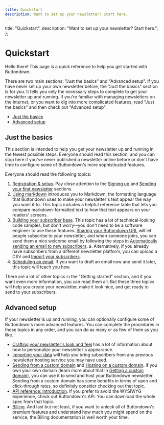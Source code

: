 ```yaml
---
title: Quickstart
description: Want to set up your newsletter? Start here.
---
```



  title: "Quickstart",
  description:
    "Want to set up your newsletter? Start here.",
};

# Quickstart

Hello there! This page is a quick reference to help you get started with Buttondown. 

There are two main sections: "Just the basics" and "Advanced setup". If you have never set up your own newsletter before, the "Just the basics" section is for you. It tells you only the necessary steps to complete to get your newsletter up and running. If you're familiar with managing newsletters on the internet, or you want to dig into more complicated features, read "Just the basics" and then check out "Advanced setup".

* [Just the basics](#just-the-basics)
* [Advanced setup](#advanced-setup)

## Just the basics

This section is intended to help you get your newsletter up and running in the fewest possible steps. Everyone should read this section, and you can stop here if you've never published a newsletter online before or don't have time to configure some of Buttondown's more sophisticated features.

Everyone should read the following topics:

1. [Registration & setup](/getting-started/registration-and-setup). Pay close attention to the [Signing up](/getting-started/registration-and-setup#signing-up) and [Sending your first newsletter](/getting-started/registration-and-setup#sending-your-first-newsletter) sections.
2. [Using markdown](/getting-started/using-markdown) introduces you to Markdown, the formatting language that Buttondown uses to make your newsletter's text appear the way you want it to. This topic includes a helpful reference table that lets you compare markdown-formatted text to how that text appears on your readers' screens. 
3. [Building your subscriber base](/getting-started/building-your-subscriber-base). This topic has a lot of technical-looking code samples, but don't worry--you don't need to be a software engineer to use these features. [Sharing your Buttondown URL](/getting-started/building-your-subscriber-base#sharing-your-buttondown-url) will let people subscribe to your newsletter, and when someone joins, you can send them a nice welcome email by following the steps in [Automatically sending an email to new subscribers](/getting-started/building-your-subscriber-base#automatically-sending-an-email-to-new-subscribers). 
 a. Alternatively, if you already have subscribers from a different newsletter platform, you can upload a CSV and [Import your subscribers](/getting-started/registration-and-setup#import-your-subscribers).
4. [Scheduling an email](/getting-started/scheduling-an-email). If you want to draft an email now and send it later, this topic will teach you how.

There are a lot of other topics in the "Getting started" section, and if you want even more information, you can read them all. But these three topics will help you create your newsletter, make it look nice, and get ready to send to your subscribers.

## Advanced setup

If your newsletter is up and running, you can optionally configure some of Buttondown's more advanced features. You can complete the procedures in these topics in any order, and you can do as many or as few of them as you like.

* [Crafting your newsletter's look and feel](/getting-started/registration-and-setup#crafting-your-newsletters-look-and-feel) has a lot of information about how to personalize your newsletter's appearance.
* [Importing your data](/getting-started/importing-your-data) will help you bring subscribers from any previous newsletter hosting service you may have used.
* [Sending from a custom domain](/getting-started/sending-from-a-custom-domain) and [Hosting on a custom domain](/getting-started/hosting-on-a-custom-domain). If you own your own domain (learn more about that in [Getting a custom domain](/getting-started/getting-a-custom-domain)), you can use it to send and host your Buttondown newsletter. Sending from a custom domain has some benefits in terms of open and click-through rates, so definitely consider checking out that topic.
* [API reference: Introduction](/api-reference/introduction). If you prefer to avoid the WYSIWYG experience, check out Buttondown's API. You can download the whole spec from that topic.
* [Billing](/getting-started/billing). And last but not least, if you want to unlock all of Buttondown's premium features and understand how much you might spend on the service, the Billing documentation is well worth your time.
